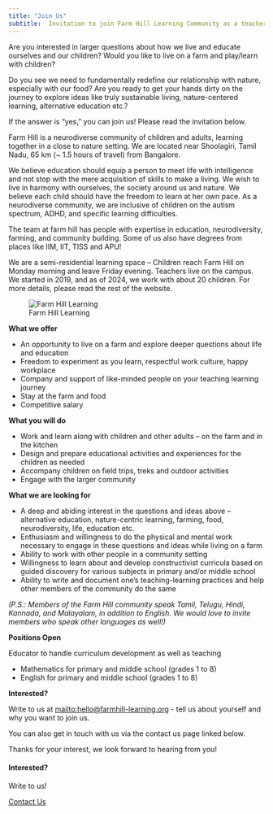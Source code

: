 ```yaml
---
title: "Join Us"
subtitle:  Invitation to join Farm Hill Learning Community as a teacher/co-learner!
---
```

Are you interested in larger questions about how we live and educate ourselves and our children? Would you like to live on a farm and play/learn with children?

Do you see we need to fundamentally redefine our relationship with nature, especially with our food? Are you ready to get your hands dirty on the journey to explore ideas like truly sustainable living, nature-centered learning, alternative education etc.?

If the answer is "yes," you can join us! Please read the invitation below.

Farm Hill is a neurodiverse community of children and adults, learning together in a close to nature setting. We are located near Shoolagiri, Tamil Nadu, 65 km (~ 1.5 hours of travel) from Bangalore.

We believe education should equip a person to meet life with intelligence and not stop with the mere acquisition of skills to make a living. We wish to live in harmony with ourselves, the society around us and nature. We believe each child should have the freedom to learn at her own pace. As a neurodiverse community, we are inclusive of children on the autism spectrum, ADHD, and specific learning difficulties.

The team at farm hill has people with expertise in education, neurodiversity, farming, and community building. Some of us also have degrees from places like IIM, IIT, TISS and APU!

We are a semi-residential learning space – Children reach Farm Hill on Monday morning and leave Friday evening. Teachers live on the campus. We started in 2019, and as of 2024, we work with about 20 children. For more details, please read the rest of the website.

![Farm Hill Learning](farmhill-topview.jpg)

**What we offer**

* An opportunity to live on a farm and explore deeper questions about life and education
* Freedom to experiment as you learn, respectful work culture, happy workplace
* Company and support of like-minded people on your teaching learning journey
* Stay at the farm and food
* Competitive salary

**What you will do**

* Work and learn along with children and other adults – on the farm and in the kitchen
* Design and prepare educational activities and experiences for the children as needed
* Accompany children on field trips, treks and outdoor activities
* Engage with the larger community

**What we are looking for**

* A deep and abiding interest in the questions and ideas above – alternative education, nature-centric learning, farming, food, neurodiversity, life, education etc.
* Enthusiasm and willingness to do the physical and mental work necessary to engage in these questions and ideas while living on a farm
* Ability to work with other people in a community setting
* Willingness to learn about and develop constructivist curricula based on guided discovery for various subjects in primary and/or middle school
* Ability to write and document one’s teaching-learning practices and help other members of the community do the same

_(P.S.: Members of the Farm Hill community speak Tamil, Telugu, Hindi, Kannada, and Malayalam, in addition to English. We would love to invite members who speak other languages as well!)_

**Positions Open**

Educator to handle curriculum development as well as teaching

* Mathematics for primary and middle school (grades 1 to 8)
* English for primary and middle school (grades 1 to 8)

**Interested?**

Write to us at  <mailto:hello@farmhill-learning.org> - tell us about yourself and why you want to join us.

You can also get in touch with us via the contact us page linked below. 

Thanks for your interest, we look forward to hearing from you!


::: {.page-cta}

#### Interested?

Write to us!

<a href="/contact" class="btn btn-primary">Contact Us</a>

:::
